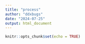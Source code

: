 ---
title: "process"
author: "ddxbugs"
date: "2024-07-25"
output: html_document
---

```{r setup, include=FALSE}
knitr::opts_chunk$set(echo = TRUE)
```


